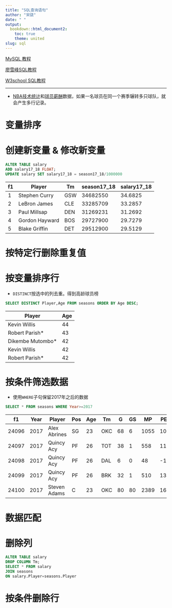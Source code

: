 ```yaml
---
title: "SQL查询语句"
author: "宋骁"
date: " "
output:
  bookdown::html_document2:
    toc: true
    theme: united
slug: sql
---
```


[MySQL 教程](http://www.runoob.com/mysql/mysql-tutorial.html)

[廖雪峰SQL教程](https://www.liaoxuefeng.com/wiki/1177760294764384)

[W3school SQL教程](https://www.w3school.com.cn/sql/index.asp)

---

+ [NBA技术统计](https://www.kaggle.com/drgilermo/nba-players-stats)和[球员薪酬](https://www.kaggle.com/koki25ando/salary)数据，如果一名球员在同一个赛季辗转多只球队，就会产生多行记录。




# 变量排序



# 创建新变量 & 修改新变量

```sql
ALTER TABLE salary 
ADD salary17_18 FLOAT;
UPDATE salary SET salary17_18 = season17_18/1000000
```

| f1 | Player            | Tm  | season17_18 | salary17_18 |
|----|-------------------|-----|-------------|-------------|
| 1  | Stephen Curry     | GSW | 34682550    | 34.6825     |
| 2  | LeBron James      | CLE | 33285709    | 33.2857     |
| 3  | Paul Millsap      | DEN | 31269231    | 31.2692     |
| 4  | Gordon Hayward    | BOS | 29727900    | 29.7279     |
| 5  | Blake Griffin     | DET | 29512900    | 29.5129     |


# 按特定行删除重复值

# 按变量排序行

+ `DISTINCT`按选中的列去重。得到高龄球员榜

```sql
SELECT DISTINCT Player,Age FROM seasons ORDER BY Age DESC;
```
| Player               | Age |
|----------------------|-----|
| Kevin Willis         | 44  |
| Robert Parish*       | 43  |
| Dikembe Mutombo*     | 42  |
| Kevin Willis         | 42  |
| Robert Parish*       | 42  |


# 按条件筛选数据

+ 使用`WHERE`子句保留2017年之后的数据

```sql
SELECT * FROM seasons WHERE Year>=2017
```
| f1    | Year | Player        | Pos | Age | Tm  | G  | GS | MP   | PER  | TS%   |
|-------|------|---------------|-----|-----|-----|----|----|------|------|-------|
| 24096 | 2017 | Alex Abrines  | SG  | 23  | OKC | 68 | 6  | 1055 | 10.1 | 0.56  |
| 24097 | 2017 | Quincy Acy    | PF  | 26  | TOT | 38 | 1  | 558  | 11.8 | 0.565 |
| 24098 | 2017 | Quincy Acy    | PF  | 26  | DAL | 6  | 0  | 48   | -1.4 | 0.355 |
| 24099 | 2017 | Quincy Acy    | PF  | 26  | BRK | 32 | 1  | 510  | 13.1 | 0.587 |
| 24100 | 2017 | Steven Adams  | C   | 23  | OKC | 80 | 80 | 2389 | 16.5 | 0.589 |


# 数据匹配

# 删除列

```sql
ALTER TABLE salary
DROP COLUMN Tm;
SELECT * FROM salary
JOIN seasons
ON salary.Player=seasons.Player
```
# 按条件删除行













